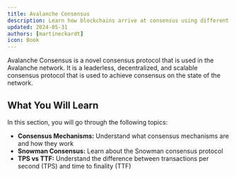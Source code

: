 ```yaml
---
title: Avalanche Consensus
description: Learn how blockchains arrive at consensus using different mechanisms.
updated: 2024-05-31
authors: [martineckardt]
icon: Book
---
```



<YouTube id="3cAFxV2AIU8" />

<GlossaryTerm>Avalanche Consensus</GlossaryTerm> is a novel consensus protocol that is used in the Avalanche network. It is a leaderless, decentralized, and scalable consensus protocol that is used to achieve consensus on the state of the network.

<Quiz quizId="101"/>

## What You Will Learn

In this section, you will go through the following topics:

- **Consensus Mechanisms:** Understand what consensus mechanisms are and how they work
- **<GlossaryTerm>Snowman Consensus</GlossaryTerm>:** Learn about the Snowman consensus protocol
- **TPS vs TTF:** Understand the difference between transactions per second (TPS) and time to finality (TTF)
